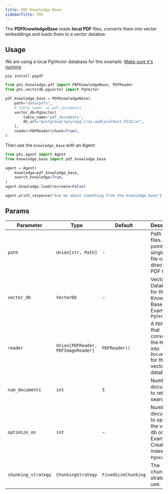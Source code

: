 ```yaml
---
title: PDF Knowledge Base
sidebarTitle: PDF
---
```


The **PDFKnowledgeBase** reads **local PDF** files, converts them into vector embeddings and loads them to a vector databse.

## Usage

<Note>

We are using a local PgVector database for this example. [Make sure it's running](https://docs.phidata.com/vectordb/pgvector)

</Note>

```shell
pip install pypdf
```

```python knowledge_base.py
from phi.knowledge.pdf import PDFKnowledgeBase, PDFReader
from phi.vectordb.pgvector import PgVector

pdf_knowledge_base = PDFKnowledgeBase(
    path="data/pdfs",
    # Table name: ai.pdf_documents
    vector_db=PgVector(
        table_name="pdf_documents",
        db_url="postgresql+psycopg://ai:ai@localhost:5532/ai",
    ),
    reader=PDFReader(chunk=True),
)
```

Then use the `knowledge_base` with an Agent:

```python agent.py
from phi.agent import Agent
from knowledge_base import pdf_knowledge_base

agent = Agent(
    knowledge=pdf_knowledge_base,
    search_knowledge=True,
)
agent.knowledge.load(recreate=False)

agent.print_response("Ask me about something from the knowledge base")
```

## Params

| Parameter           | Type                               | Default           | Description                                                                                    |
| ------------------- | ---------------------------------- | ----------------- | ---------------------------------------------------------------------------------------------- |
| `path`              | `Union[str, Path]`                 | -                 | Path to `PDF` files. Can point to a single PDF file or a directory of PDF files.               |
| `vector_db`         | `VectorDb`                         | -                 | Vector Database for the Knowledge Base. Example: `PgVector`                                    |
| `reader`            | `Union[PDFReader, PDFImageReader]` | `PDFReader()`     | A `PDFReader` that converts the `PDFs` into `Documents` for the vector database.               |
| `num_documents`     | `int`                              | `5`               | Number of documents to return on search.                                                       |
| `optimize_on`       | `int`                              | -                 | Number of documents to optimize the vector db on. For Example: Create an index for `PgVector`. |
| `chunking_strategy` | `ChunkingStrategy`                 | `FixedSizeChunking` | The chunking strategy to use.                                                                  |
